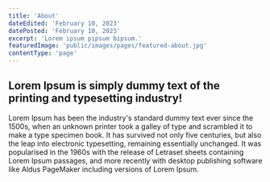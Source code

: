 ```yaml
---
title: 'About'
dateEdited: 'February 10, 2023'
datePosted: 'February 10, 2023'
excerpt: 'Lorem ipsum pipsum bipsum.'
featuredImage: 'public/images/pages/featured-about.jpg'
contentType: 'page'
---
```


## Lorem Ipsum is simply dummy text of the printing and typesetting industry!

Lorem Ipsum has been the industry's standard dummy text ever since the 1500s,
when an unknown printer took a galley of type and scrambled it to make a type
specimen book. It has survived not only five centuries, but also the leap into
electronic typesetting, remaining essentially unchanged. It was popularised in
the 1960s with the release of Letraset sheets containing Lorem Ipsum passages,
and more recently with desktop publishing software like Aldus PageMaker including
versions of Lorem Ipsum.
